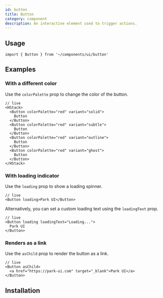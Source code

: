 ```yaml
---
id: button
title: Button
category: component
description: An interactive element used to trigger actions.
---
```



<ComponentPlayground />

## Usage

```tsx
import { Button } from '~/components/ui/button'
```

## Examples

### With a different color

Use the `colorPalette` prop to change the color of the button.

```tsx
// live
<HStack>
  <Button colorPalette="red" variant="solid">
    Button
  </Button>
  <Button colorPalette="red" variant="subtle">
    Button
  </Button>
  <Button colorPalette="red" variant="outline">
    Button
  </Button>
  <Button colorPalette="red" variant="ghost">
    Button
  </Button>
</HStack>
```

### With loading indicator

Use the `loading` prop to show a loading spinner.

```tsx
// live
<Button loading>Park UI</Button>
```

Alternatively, you can set a custom loading text using the `loadingText` prop.

```tsx
// live
<Button loading loadingText="Loading...">
  Park UI
</Button>
```


### Renders as a link

Use the `asChild` prop to render the button as a link.

```tsx
// live
<Button asChild>
  <a href="https://park-ui.com" target="_blank">Park UI</a>
</Button>
```

## Installation

<InstallationGuide />

